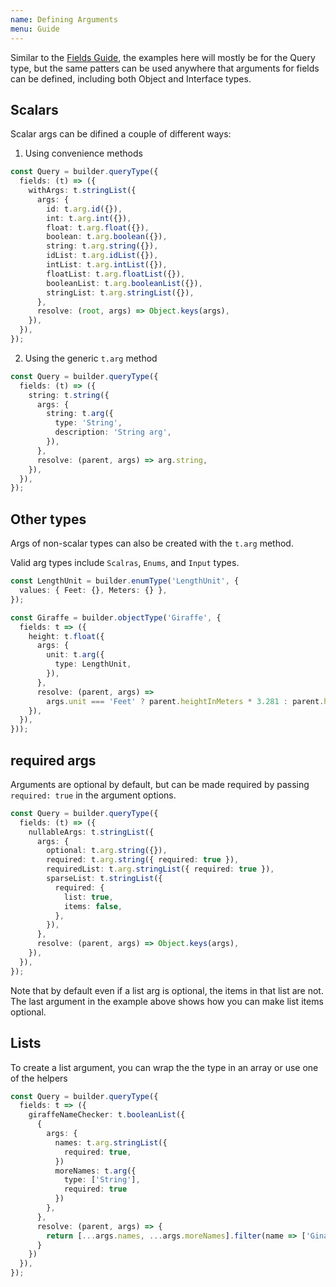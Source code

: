 ```yaml
---
name: Defining Arguments
menu: Guide
---
```


Similar to the [Fields Guide](/docs-guide-fields), the examples here will mostly be for the Query
type, but the same patters can be used anywhere that arguments for fields can be defined, including
both Object and Interface types.

## Scalars

Scalar args can be difined a couple of different ways:

1. Using convenience methods

```typescript
const Query = builder.queryType({
  fields: (t) => ({
    withArgs: t.stringList({
      args: {
        id: t.arg.id({}),
        int: t.arg.int({}),
        float: t.arg.float({}),
        boolean: t.arg.boolean({}),
        string: t.arg.string({}),
        idList: t.arg.idList({}),
        intList: t.arg.intList({}),
        floatList: t.arg.floatList({}),
        booleanList: t.arg.booleanList({}),
        stringList: t.arg.stringList({}),
      },
      resolve: (root, args) => Object.keys(args),
    }),
  }),
});
```

2. Using the generic `t.arg` method

```typescript
const Query = builder.queryType({
  fields: (t) => ({
    string: t.string({
      args: {
        string: t.arg({
          type: 'String',
          description: 'String arg',
        }),
      },
      resolve: (parent, args) => arg.string,
    }),
  }),
});
```

## Other types

Args of non-scalar types can also be created with the `t.arg` method.

Valid arg types include `Scalras`, `Enums`, and `Input` types.

```typescript
const LengthUnit = builder.enumType('LengthUnit', {
  values: { Feet: {}, Meters: {} },
});

const Giraffe = builder.objectType('Giraffe', {
  fields: t => ({
    height: t.float({
      args: {
        unit: t.arg({
          type: LengthUnit,
        }),
      },
      resolve: (parent, args) =>
        args.unit === 'Feet' ? parent.heightInMeters * 3.281 : parent.heightInMeters,
    }),
  }),
}));
```

## required args

Arguments are optional by default, but can be made required by passing `required: true` in the
argument options.

```typescript
const Query = builder.queryType({
  fields: (t) => ({
    nullableArgs: t.stringList({
      args: {
        optional: t.arg.string({}),
        required: t.arg.string({ required: true }),
        requiredList: t.arg.stringList({ required: true }),
        sparseList: t.stringList({
          required: {
            list: true,
            items: false,
          },
        }),
      },
      resolve: (parent, args) => Object.keys(args),
    }),
  }),
});
```

Note that by default even if a list arg is optional, the items in that list are not. The last
argument in the example above shows how you can make list items optional.

## Lists

To create a list argument, you can wrap the the type in an array or use one of the helpers

```typescript
const Query = builder.queryType({
  fields: t => ({
    giraffeNameChecker: t.booleanList({
      {
        args: {
          names: t.arg.stringList({
            required: true,
          })
          moreNames: t.arg({
            type: ['String'],
            required: true
          })
        },
      },
      resolve: (parent, args) => {
        return [...args.names, ...args.moreNames].filter(name => ['Gina', 'James'].includes(name)),
      }
    })
  }),
});

```

[inputs]: /docs-guide-inputs
[enums]: /docs-guide-enums
[fieldbuilder]: /docs-api-field-builder
